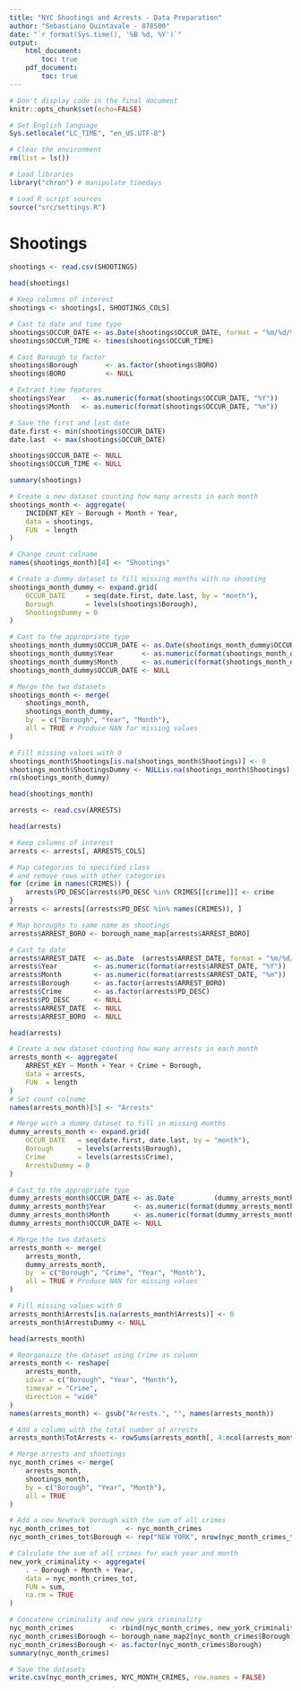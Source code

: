 ```yaml
---
title: "NYC Shootings and Arrests - Data Preparation"
author: "Sebastiano Quintavale - 878500"
date: "`r format(Sys.time(), '%B %d, %Y')`"
output:
    html_document:
        toc: true
    pdf_document:
        toc: true
---
```

```r

# Don't display code in the final document
knitr::opts_chunk$set(echo=FALSE)

# Set English language
Sys.setlocale("LC_TIME", "en_US.UTF-8")

# Clear the environment
rm(list = ls())

# Load libraries
library("chron") # manipulate timedays

# Load R script sources
source("src/settings.R")
```

# Shootings

```r

shootings <- read.csv(SHOOTINGS)

head(shootings)

```

```r

# Keep columns of interest
shootings <- shootings[, SHOOTINGS_COLS]

# Cast to date and time type
shootings$OCCUR_DATE <- as.Date(shootings$OCCUR_DATE, format = "%m/%d/%Y")
shootings$OCCUR_TIME <- times(shootings$OCCUR_TIME)

# Cast Borough to factor
shootings$Borough       <- as.factor(shootings$BORO)
shootings$BORO          <- NULL

# Extract time features
shootings$Year    <- as.numeric(format(shootings$OCCUR_DATE, "%Y"))
shootings$Month   <- as.numeric(format(shootings$OCCUR_DATE, "%m"))

# Save the first and last date
date.first <- min(shootings$OCCUR_DATE)
date.last  <- max(shootings$OCCUR_DATE)

shootings$OCCUR_DATE <- NULL
shootings$OCCUR_TIME <- NULL

summary(shootings)
```

```r

# Create a new dataset counting how many arrests in each month
shootings_month <- aggregate(
    INCIDENT_KEY ~ Borough + Month + Year,
    data = shootings,
    FUN  = length
)

# Change count colname
names(shootings_month)[4] <- "Shootings"

# Create a dummy dataset to fill missing months with no shooting
shootings_month_dummy <- expand.grid(
    OCCUR_DATE     = seq(date.first, date.last, by = "month"),
    Borough        = levels(shootings$Borough),
    ShootingsDummy = 0
)

# Cast to the appropriate type
shootings_month_dummy$OCCUR_DATE <- as.Date(shootings_month_dummy$OCCUR_DATE, format="%m/%d/%Y")
shootings_month_dummy$Year       <- as.numeric(format(shootings_month_dummy$OCCUR_DATE, "%Y"))
shootings_month_dummy$Month      <- as.numeric(format(shootings_month_dummy$OCCUR_DATE, "%m"))
shootings_month_dummy$OCCUR_DATE <- NULL

# Merge the two datasets
shootings_month <- merge(
    shootings_month,
    shootings_month_dummy,
    by  = c("Borough", "Year", "Month"),
    all = TRUE # Produce NAN for missing values
)

# Fill missing values with 0
shootings_month$Shootings[is.na(shootings_month$Shootings)] <- 0
shootings_month$ShootingsDummy <- NULLis.na(shootings_month$Shootings)
rm(shootings_month_dummy)

head(shootings_month)
```



```r

arrests <- read.csv(ARRESTS)

head(arrests)

```

```r

# Keep columns of interest
arrests <- arrests[, ARRESTS_COLS]

# Map categories to specified class
# and remove rows with other categories
for (crime in names(CRIMES)) {
    arrests$PD_DESC[arrests$PD_DESC %in% CRIMES[[crime]]] <- crime
}
arrests <- arrests[(arrests$PD_DESC %in% names(CRIMES)), ]

# Map boroughs to same name as shootings
arrests$ARREST_BORO <- borough_name_map[arrests$ARREST_BORO]

# Cast to date 
arrests$ARREST_DATE  <- as.Date  (arrests$ARREST_DATE, format = "%m/%d/%Y")
arrests$Year         <- as.numeric(format(arrests$ARREST_DATE, "%Y"))
arrests$Month        <- as.numeric(format(arrests$ARREST_DATE, "%m"))
arrests$Borough      <- as.factor(arrests$ARREST_BORO)
arrests$Crime        <- as.factor(arrests$PD_DESC)
arrests$PD_DESC      <- NULL
arrests$ARREST_DATE  <- NULL
arrests$ARREST_BORO  <- NULL

head(arrests)

```

```r

# Create a new dataset counting how many arrests in each month
arrests_month <- aggregate(
    ARREST_KEY ~ Month + Year + Crime + Borough,
    data = arrests,
    FUN  = length
)
# Set count colname
names(arrests_month)[5] <- "Arrests"

# Merge with a dummy dataset to fill in missing months
dummy_arrests_month <- expand.grid(
    OCCUR_DATE   = seq(date.first, date.last, by = "month"),
    Borough      = levels(arrests$Borough),
    Crime        = levels(arrests$Crime),
    ArrestsDummy = 0
)

# Cast to the appropriate type
dummy_arrests_month$OCCUR_DATE <- as.Date          (dummy_arrests_month$OCCUR_DATE, format="%m/%d/%Y")
dummy_arrests_month$Year       <- as.numeric(format(dummy_arrests_month$OCCUR_DATE, "%Y"))
dummy_arrests_month$Month      <- as.numeric(format(dummy_arrests_month$OCCUR_DATE, "%m"))
dummy_arrests_month$OCCUR_DATE <- NULL

# Merge the two datasets
arrests_month <- merge(
    arrests_month,
    dummy_arrests_month,
    by  = c("Borough", "Crime", "Year", "Month"),
    all = TRUE # Produce NAN for missing values
)

# Fill missing values with 0
arrests_month$Arrests[is.na(arrests_month$Arrests)] <- 0
arrests_month$ArrestsDummy <- NULL

head(arrests_month)

```

```r

# Reorganaize the dataset using Crime as column
arrests_month <- reshape(
    arrests_month,
    idvar = c("Borough", "Year", "Month"),
    timevar = "Crime",
    direction = "wide"
)
names(arrests_month) <- gsub("Arrests.", "", names(arrests_month))

# Add a column with the total number of arrests
arrests_month$TotArrests <- rowSums(arrests_month[, 4:ncol(arrests_month)], na.rm = TRUE)

```

```r

# Merge arrests and shootings
nyc_month_crimes <- merge(
    arrests_month,
    shootings_month, 
    by = c("Borough", "Year", "Month"), 
    all = TRUE
)

# Add a new NewYork borough with the sum of all crimes
nyc_month_crimes_tot         <- nyc_month_crimes
nyc_month_crimes_tot$Borough <- rep("NEW YORK", nrow(nyc_month_crimes_tot))

# Calculate the sum of all crimes for each year and month
new_york_criminality <- aggregate(
    . ~ Borough + Month + Year,
    data = nyc_month_crimes_tot,
    FUN = sum,
    na.rm = TRUE
) 

# Concatene criminality and new york criminality
nyc_month_crimes         <- rbind(nyc_month_crimes, new_york_criminality)
nyc_month_crimes$Borough <- borough_name_map2[nyc_month_crimes$Borough]
nyc_month_crimes$Borough <- as.factor(nyc_month_crimes$Borough)
summary(nyc_month_crimes)
```

```r

# Save the datasets
write.csv(nyc_month_crimes, NYC_MONTH_CRIMES, row.names = FALSE)

```
